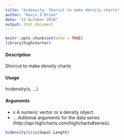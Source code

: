 ```yaml
---
title: "hcdensity: Shorcut to make density charts"
author: "Kevin O'Brien"
date: "12 October 2018"
output: html_document
---
```


```r
knitr::opts_chunk$set(echo = TRUE)
library(highcharter)
```


#### Description 

Shorcut to make density charts

#### Usage

hcdensity(x, ...)

#### Arguments 

* x A numeric vector or a density object.
* ... Aditional arguments for the data series (http://api.highcharts.com/highcharts#series).

```r
hcdensity(iris$Sepal.Length)
```